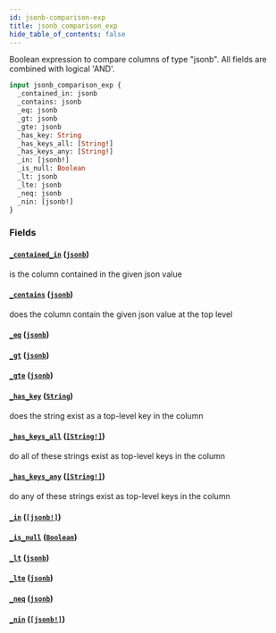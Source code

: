 ```yaml
---
id: jsonb-comparison-exp
title: jsonb_comparison_exp
hide_table_of_contents: false
---
```



Boolean expression to compare columns of type "jsonb". All fields are combined with logical 'AND'.

```graphql
input jsonb_comparison_exp {
  _contained_in: jsonb
  _contains: jsonb
  _eq: jsonb
  _gt: jsonb
  _gte: jsonb
  _has_key: String
  _has_keys_all: [String!]
  _has_keys_any: [String!]
  _in: [jsonb!]
  _is_null: Boolean
  _lt: jsonb
  _lte: jsonb
  _neq: jsonb
  _nin: [jsonb!]
}
```


### Fields

#### [`_contained_in`](#) ([`jsonb`](../scalars/jsonb))

is the column contained in the given json value


#### [`_contains`](#) ([`jsonb`](../scalars/jsonb))

does the column contain the given json value at the top level


#### [`_eq`](#) ([`jsonb`](../scalars/jsonb))




#### [`_gt`](#) ([`jsonb`](../scalars/jsonb))




#### [`_gte`](#) ([`jsonb`](../scalars/jsonb))




#### [`_has_key`](#) ([`String`](../scalars/string))

does the string exist as a top-level key in the column


#### [`_has_keys_all`](#) ([`[String!]`](../scalars/string))

do all of these strings exist as top-level keys in the column


#### [`_has_keys_any`](#) ([`[String!]`](../scalars/string))

do any of these strings exist as top-level keys in the column


#### [`_in`](#) ([`[jsonb!]`](../scalars/jsonb))




#### [`_is_null`](#) ([`Boolean`](../scalars/boolean))




#### [`_lt`](#) ([`jsonb`](../scalars/jsonb))




#### [`_lte`](#) ([`jsonb`](../scalars/jsonb))




#### [`_neq`](#) ([`jsonb`](../scalars/jsonb))




#### [`_nin`](#) ([`[jsonb!]`](../scalars/jsonb))






